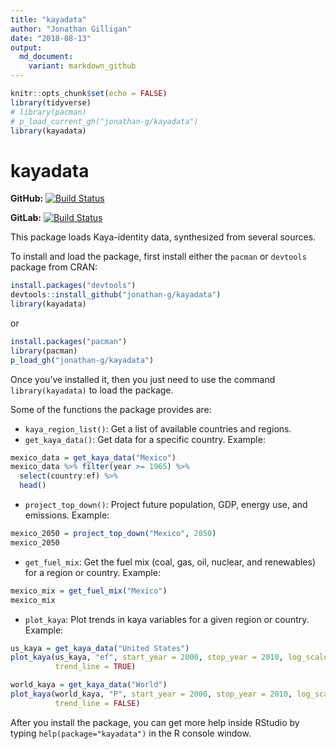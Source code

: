 ```yaml
---
title: "kayadata"
author: "Jonathan Gilligan"
date: "2018-08-13"
output: 
  md_document:
    variant: markdown_github
---
```

```r
knitr::opts_chunk$set(echo = FALSE)
library(tidyverse)
# library(pacman)
# p_load_current_gh("jonathan-g/kayadata")
library(kayadata)
```
# kayadata

**GitHub:** [![Build Status](https://travis-ci.org/jonathan-g/kayadata.svg?branch=master)](https://github.com/jonathan-g/kayadata/commits/master)

**GitLab:** [![Build Status](https://gitlab.jgilligan.org/gilligan_teaching/ees_3310/ees_3310_software/kayadata/badges/master/build.svg)](https://gitlab.jgilligan.org/gilligan_teaching/ees_3310/ees_3310_software/kayadata/commits/master)


This package loads Kaya-identity data, synthesized from several sources.

To install and load the package, first install either the `pacman` or `devtools` 
package from CRAN:
```r
install.packages("devtools")
devtools::install_github("jonathan-g/kayadata")
library(kayadata)
```
or
```r
install.packages("pacman")
library(pacman)
p_load_gh("jonathan-g/kayadata")
```

Once you've installed it, then you just need to use the command 
`library(kayadata)` to load the package.

Some of the functions the package provides are:

* `kaya_region_list()`: Get a list of available countries and regions.
* `get_kaya_data()`: Get data for a specific country. 
  Example: 
```r
mexico_data = get_kaya_data("Mexico") 
mexico_data %>% filter(year >= 1965) %>% 
  select(country:ef) %>%
  head()
```
* `project_top_down()`: Project future population, GDP, energy use, and 
  emissions. 
  Example: 
```r
mexico_2050 = project_top_down("Mexico", 2050)
mexico_2050
```
* `get_fuel_mix`: Get the fuel mix (coal, gas, oil, nuclear, and renewables) 
  for a region or country. 
  Example: 
```r
mexico_mix = get_fuel_mix("Mexico")
mexico_mix
```
* `plot_kaya`: Plot trends in kaya variables for a given region or country.
  Example:
```r
us_kaya = get_kaya_data("United States")
plot_kaya(us_kaya, "ef", start_year = 2000, stop_year = 2010, log_scale = TRUE,
          trend_line = TRUE)
```
```r
world_kaya = get_kaya_data("World")
plot_kaya(world_kaya, "P", start_year = 2000, stop_year = 2010, log_scale = FALSE,
          trend_line = FALSE)
```

After you install the package, you can get more help inside RStudio by typing 
`help(package="kayadata")` in the R console window.
